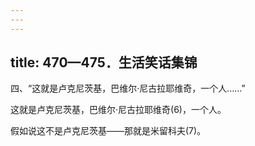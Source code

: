```yaml
---
---
---
```

title: 470—475．生活笑话集锦
---



四、“这就是卢克尼茨基，巴维尔·尼古拉耶维奇，一个人……”


这就是卢克尼茨基，巴维尔·尼古拉耶维奇(6)，一个人。

假如说这不是卢克尼茨基——那就是米留科夫(7)。